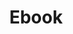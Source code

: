 ---
slug: ebook
link: /projects/ebook/
category: 'projects'
title: Ebook
publicData: Sep 11th 2020
pagesCount: 1
pages: 
    - page:
        - image: ../../assets/images/projects/project-270-ebook/ebook-0.jpg
        - title: Главная
sortIdx: 270
---